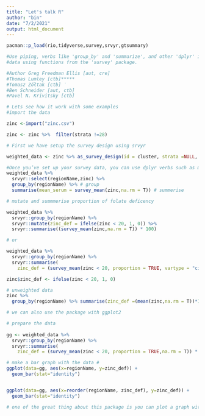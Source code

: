 ```yaml
---
title: "Let's talk R"
author: "bin"
date: "7/2/2021"
output: html_document
---
```


```r
pacman::p_load(rio,tidyverse,survey,srvyr,gtsummary)

```


```r
#Use piping, verbs like 'group_by' and 'summarize', and other 'dplyr' inspired syntactic style when calculating summary statistics on survey
#data using functions from the 'survey' package.

#Author Greg Freedman Ellis [aut, cre]
#Thomas Lumley [ctb]*****
#Tomasz Zółtak [ctb] ˙
#Ben Schneider [aut, ctb]
#Pavel N. Krivitsky [ctb]

```

```r
# Lets see how it work with some examples
#import the data 

zinc <-import("zinc.csv")

zinc <- zinc %>%  filter(strata !=28)

# First we have setup the survey design using srvyr 

weighted_data <- zinc %>% as_survey_design(id = cluster, strata =NULL, weights = weights, nest=T)


```



```r
#Once you’ve set up your survey data, you can use dplyr verbs such as mutate(), select(), filter() and rename().
weighted_data %>%
  srvyr::select(regionName,zinc) %>%
  group_by(regionName) %>% # group
  summarise(mean_serum = survey_mean(zinc,na.rm = T)) # summerise 


```


```r
# mutate and summmerise proportion of folate deficency 

weighted_data %>%
  srvyr::group_by(regionName) %>%
  srvyr::mutate(zinc_def = ifelse(zinc < 20, 1, 0)) %>%
  srvyr::summarise((survey_mean(zinc,na.rm = T)) * 100)

# or 

weighted_data %>%
  srvyr::group_by(regionName) %>%
  srvyr::summarise(
    zinc_def = (survey_mean(zinc < 20, proportion = TRUE, vartype = "ci",na.rm = T)) * 100)

zinc$zinc_def <- ifelse(zinc < 20, 1, 0)

# unweighted data 
zinc %>% 
  group_by(regionName) %>% summarise(zinc_def =(mean(zinc,na.rm = T))*100)

```

```r
# we can also use the package with ggplot2 

# prepare the data  
 
gg <- weighted_data %>%
  srvyr::group_by(regionName) %>%
  srvyr::summarise(
    zinc_def = (survey_mean(zinc < 20, proportion = TRUE,na.rm = T)) * 100)

# make a bar graph with the data #
ggplot(data=gg, aes(x=regionName, y=zinc_def)) +
  geom_bar(stat="identity")


ggplot(data=gg, aes(x=reorder(regionName, zinc_def), y=zinc_def)) +
  geom_bar(stat="identity")

# one of the great thing about this package is you can plot a graph with the weighted data#

```


